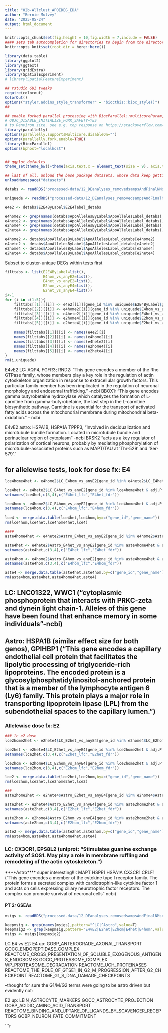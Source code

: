```yaml
---
title: "02b-Allclust_APOEDEG_EDA"
author: "Bernie Mulvey"
date: "2025-05-24"
output: html_document
---
```


```r
knitr::opts_chunk$set(fig.height = 10,fig.width = 7,include = FALSE)
#### sets tab autocompletion for directories to begin from the directory containing the .Rproj session, instead of the script's directory if different
knitr::opts_knit$set(root.dir = here::here())

library(data.table)
library(ggplot2)
library(ggtext)
library(gridExtra)
library(SpatialExperiment)
# library(SpatialFeatureExperiment)

## rstudio GUI tweaks
require(colorout)
ColorOut()
options("styler.addins_style_transformer" = "biocthis::bioc_style()")
##

## enable forked parallel processing with BiocParallel::multicoreParam, future::, etc. seemed to need this a couple times, but otherwise havent so its here as a preventative measure. part of this is adding the line 
# OBJC_DISABLE_INITIALIZE_FORK_SAFETY=YES
# to Renviron.site. see e.g. top response on https://stackoverflow.com/questions/73638290/python-on-mac-is-it-safe-to-set-objc-disable-initialize-fork-safety-yes-globall 
library(parallelly)
options(parallelly.supportsMulticore.disableOn="")
options(parallelly.fork.enable=TRUE)
library(BiocParallel)
options(bphost="localhost")


## ggplot defaults
theme_set(theme_bw()+theme(axis.text.x = element_text(size = 9), axis.title.x = element_text(size = 8), axis.text.y = element_text(size = 8), axis.title.y = element_text(size =9), plot.title = element_markdown(size = 11,hjust=0.5), strip.text = element_text(size=11), legend.text = element_text(size=8), legend.title = element_text(size=9,hjust=0.5),plot.title.position="plot"))

## last of all, unload the base package datasets, whose data keep getting in the way of autocompletions (e.g., Theoph is priortized over TRUE)
unloadNamespace("datasets")
```

```r
detabs <- readRDS("processed-data/12_DEanalyses_removedsampsAndFinalNMseg/02b-voomLmFit_objs_and_DE_tables_LabSex_LabE2vE4_LabSingleGenos_LabAnces_LabAncesE4E2_noMixClusts_YRIcontAndCat_JUL2025.RDS")

uniquede <- readRDS("processed-data/12_DEanalyses_removedsampsAndFinalNMseg/10-LabSex_LabE4vE2_LabSingleGeno_LabPredomAnces_SingleClusterDEGswithinTest.RDS")

e4e2 <- detabs$E2E4ByLabel$E2E4label_detabs

e4home2 <- grep(names(detabs$ApoAllelesByLabel$ApoAllelesLabel_detabs),pattern="E4hom_vs",value=T)
e4hete2 <- grep(names(detabs$ApoAllelesByLabel$ApoAllelesLabel_detabs),pattern="E4het_vs",value=T)
e2home4 <- grep(names(detabs$ApoAllelesByLabel$ApoAllelesLabel_detabs),pattern="E2hom_vs",value=T)
e2hete4 <- grep(names(detabs$ApoAllelesByLabel$ApoAllelesLabel_detabs),pattern="E2het_vs",value=T)

e4home2 <- detabs$ApoAllelesByLabel$ApoAllelesLabel_detabs[e4home2]
e4hete2 <- detabs$ApoAllelesByLabel$ApoAllelesLabel_detabs[e4hete2]
e2home4 <- detabs$ApoAllelesByLabel$ApoAllelesLabel_detabs[e2home4]
e2hete4 <- detabs$ApoAllelesByLabel$ApoAllelesLabel_detabs[e2hete4]
```

Subset to cluster-unique DEGs within tests first
```r
filttabs <- list(E2E4ByLabel=list(),
                 E4hom_vs_anyE2=list(),
                 E4het_vs_anyE2=list(),
                 E2hom_vs_anyE4=list(),
                 E2het_vs_anyE4=list())
i<-1
for (i in c(1:5)){
    filttabs[[1]][[i]] <- e4e2[[i]][gene_id %in% uniquede$E2E4ByLabel$gene_id]
    filttabs[[2]][[i]] <- e4home2[[i]][gene_id %in% uniquede$E4hom_vs_anyE2$gene_id]
    filttabs[[3]][[i]] <- e4hete2[[i]][gene_id %in% uniquede$E4het_vs_anyE2$gene_id]
    filttabs[[4]][[i]] <- e2home4[[i]][gene_id %in% uniquede$E2hom_vs_anyE4$gene_id]
    filttabs[[5]][[i]] <- e2hete4[[i]][gene_id %in% uniquede$E2het_vs_anyE4$gene_id]
    
    names(filttabs[[1]])[i] <- names(e4e2)[i]
    names(filttabs[[2]])[i] <- names(e4home2)[i]
    names(filttabs[[3]])[i] <- names(e4hete2)[i]
    names(filttabs[[4]])[i] <- names(e2home4)[i]
    names(filttabs[[5]])[i] <- names(e2hete4)[i]
}
rm(i,uniquede)
```

E4vE2 LC: AQP4, FGFR3;
RND2: "This gene encodes a member of the Rho GTPase family, whose members play a key role in the regulation of actin cytoskeleton organization in response to extracellular growth factors. This particular family member has been implicated in the regulation of neuronal morphology and endosomal trafficking." -ncbi
BBOX1: "This gene encodes gamma butyrobetaine hydroxylase which catalyzes the formation of L-carnitine from gamma-butyrobetaine, the last step in the L-carnitine biosynthetic pathway. Carnitine is essential for the transport of activated fatty acids across the mitochondrial membrane during mitochondrial beta-oxidation." - ncbi

E4vE2 astro: HSPA1B, HSPA1A
TPPP3, "Involved in decidualization and microtubule bundle formation. Located in microtubule bundle and perinuclear region of cytoplasm" -ncbi
BRSK2 "acts as a key regulator of polarization of cortical neurons, probably by mediating phosphorylation of microtubule-associated proteins such as MAPT/TAU at 'Thr-529' and 'Ser-579'."

## for allelewise tests, look for dose fx: E4
```r
lce4home4het <- e4home2$LC_E4hom_vs_anyE2[gene_id %in% e4hete2$LC_E4het_vs_anyE2[adj.P.Val<0.1,gene_id]&adj.P.Val<0.1,gene_id]

lce4het <- e4hete2$LC_E4het_vs_anyE2[gene_id %in% lce4home4het & adj.P.Val<0.1,.(gene_id,gene_name,logFC,adj.P.Val)]
setnames(lce4het,c(3,4),c("E4het_lfc","E4het_fdr"))

lce4hom <- e4home2$LC_E4hom_vs_anyE2[gene_id %in% lce4home4het & adj.P.Val<0.1,.(gene_id,gene_name,logFC,adj.P.Val)]
setnames(lce4hom,c(3,4),c("E4hom_lfc","E4hom_fdr"))

lce4 <- merge.data.table(lce4het,lce4hom,by=c("gene_id","gene_name"))
rm(lce4hom,lce4het,lce4home4het,lce4)

####
aste4home4het <- e4hete2$Astro_E4het_vs_anyE2[gene_id %in% e4home2$Astro_E4hom_vs_anyE2[adj.P.Val<0.1,gene_id]&adj.P.Val<0.1,gene_id]

aste4het <- e4hete2$Astro_E4het_vs_anyE2[gene_id %in% aste4home4het & adj.P.Val<0.1,.(gene_id,gene_name,logFC,adj.P.Val)]
setnames(aste4het,c(3,4),c("E4het_lfc","E4het_fdr"))

aste4hom <- e4home2$Astro_E4hom_vs_anyE2[gene_id %in% aste4home4het & adj.P.Val<0.1,.(gene_id,gene_name,logFC,adj.P.Val)]
setnames(aste4hom,c(3,4),c("E4hom_lfc","E4hom_fdr"))

aste4 <- merge.data.table(aste4het,aste4hom,by=c("gene_id","gene_name"))
rm(aste4hom,aste4het,aste4home4het,aste4)
```
## LC: LNC01322, WWC1 ("cytoplasmic phosphoprotein that interacts with PRKC-zeta and dynein light chain-1. Alleles of this gene have been found that enhance memory in some individuals"-ncbi)

## Astro: HSPA1B (similar effect size for both genos), GPIHBP1 ("This gene encodes a capillary endothelial cell protein that facilitates the lipolytic processing of triglyceride-rich lipoproteins. The encoded protein is a glycosylphosphatidylinositol-anchored protein that is a member of the lymphocyte antigen 6 (Ly6) family. This protein plays a major role in transporting lipoprotein lipase (LPL) from the subendothelial spaces to the capillary lumen.")

### Allelewise dose fx: E2
```r
### lc e2 dose
lce2home2het <- e2hete4$LC_E2het_vs_anyE4[gene_id %in% e2home4$LC_E2hom_vs_anyE4[adj.P.Val<0.1,gene_id]&adj.P.Val<0.1,gene_id]

lce2het <- e2hete4$LC_E2het_vs_anyE4[gene_id %in% lce2home2het & adj.P.Val<0.1,.(gene_id,gene_name,logFC,adj.P.Val)]
setnames(lce2het,c(3,4),c("E2het_lfc","E2het_fdr"))

lce2hom <- e2home4$LC_E2hom_vs_anyE4[gene_id %in% lce2home2het & adj.P.Val<0.1,.(gene_id,gene_name,logFC,adj.P.Val)]
setnames(lce2hom,c(3,4),c("E2hom_lfc","E2hom_fdr"))

lce2 <- merge.data.table(lce2het,lce2hom,by=c("gene_id","gene_name"))
rm(lce2hom,lce2het,lce2home2het,lce2)

###
aste2home2het <- e2hete4$Astro_E2het_vs_anyE4[gene_id %in% e2home4$Astro_E2hom_vs_anyE4[adj.P.Val<0.1,gene_id]&adj.P.Val<0.1,gene_id]

aste2het <- e2hete4$Astro_E2het_vs_anyE4[gene_id %in% aste2home2het & adj.P.Val<0.1,.(gene_id,gene_name,logFC,adj.P.Val)]
setnames(aste2het,c(3,4),c("E2het_lfc","E2het_fdr"))

aste2hom <- e2home4$Astro_E2hom_vs_anyE4[gene_id %in% aste2home2het & adj.P.Val<0.1,.(gene_id,gene_name,logFC,adj.P.Val)]
setnames(aste2hom,c(3,4),c("E2hom_lfc","E2hom_fdr"))

aste2 <- merge.data.table(aste2het,aste2hom,by=c("gene_id","gene_name"))
rm(aste4hom,aste4het,aste4home4het,aste4)
```

### LC: CX3CR1, EPS8L2 (uniprot: "Stimulates guanine exchange activity of SOS1. May play a role in membrane ruffling and remodeling of the actin cytoskeleton.")

****Astro**** super interesting!!!: MAPT HSPE1 HSPA1A CX3CR1 CRLF1 ("This gene encodes a member of the cytokine type I receptor family. The protein forms a secreted complex with cardiotrophin-like cytokine factor 1 and acts on cells expressing ciliary neurotrophic factor receptors. The complex can promote survival of neuronal cells" ncbi) 

#### PT 2: GSEAs ####
```r
msigs <- readRDS("processed-data/12_DEanalyses_removedsampsAndFinalNMseg/03bi-MulticlusterDE_OneInterxnPerModel_dropMixClusts_GSEAmsigdb.RDS")

keepmsig <- grep(names(msigs),pattern="^LC|^Astro",value=T)
keepmsig2 <- grep(keepmsig,pattern="E4vE2|E2het|E2hom|E4het|E4hom",value=T)
msigs <- msigs[keepmsig2]
```

LC E4 vs E2:
E4 up: GOBP_ANTEROGRADE_AXONAL_TRANSPORT
GOCC_ENDOPEPTIDASE_COMPLEX
REACTOME_CROSS_PRESENTATION_OF_SOLUBLE_EXOGENOUS_ANTIGENS_ENDOSOMES
GOCC_PROTEASOME_COMPLEX
WP_PROTEASOME_DEGRADATION
REACTOME_UCH_PROTEINASES
REACTOME_THE_ROLE_OF_GTSE1_IN_G2_M_PROGRESSION_AFTER_G2_CHECKPOINT
REACTOME_G1_S_DNA_DAMAGE_CHECKPOINTS

--thought for sure the G1/M/G2 terms were going to be astro driven but evidently not:

E2 up: LEIN_ASTROCYTE_MARKERS
GOCC_ASTROCYTE_PROJECTION
GOBP_ACIDIC_AMINO_ACID_TRANSPORT
REACTOME_BINDING_AND_UPTAKE_OF_LIGANDS_BY_SCAVENGER_RECEPTORS
GOBP_NEURON_FATE_COMMITMENT


```r



